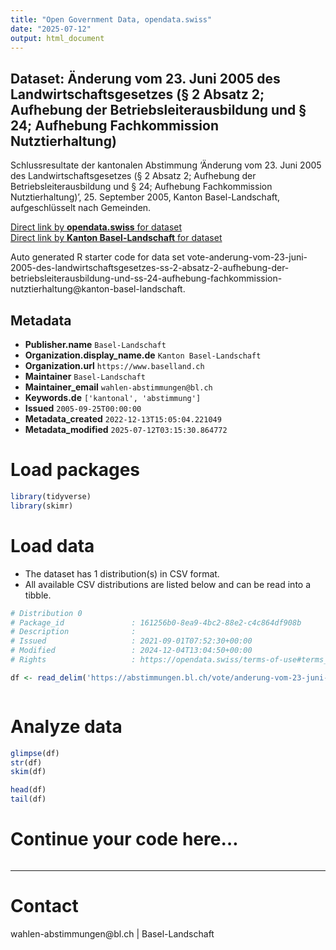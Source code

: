 ```yaml
---
title: "Open Government Data, opendata.swiss"
date: "2025-07-12"
output: html_document
---
```


## Dataset: Änderung vom 23. Juni 2005 des Landwirtschaftsgesetzes (§ 2 Absatz 2; Aufhebung der Betriebsleiterausbildung und § 24; Aufhebung Fachkommission Nutztierhaltung)

Schlussresultate der kantonalen Abstimmung 'Änderung vom 23. Juni 2005 des Landwirtschaftsgesetzes (§ 2 Absatz 2; Aufhebung der Betriebsleiterausbildung und § 24; Aufhebung Fachkommission Nutztierhaltung)', 25. September 2005, Kanton Basel-Landschaft, aufgeschlüsselt nach Gemeinden.

[Direct link by **opendata.swiss** for dataset](https://opendata.swiss/de/dataset/anderung-vom-23-juni-2005-des-landwirtschaftsgesetzes-2-absatz-2-aufhebung-der-betriebsleiterau)<br>
[Direct link by **Kanton Basel-Landschaft** for dataset](https://abstimmungen.bl.ch/vote/anderung-vom-23-juni-2005-des-landwirtschaftsgesetzes-ss-2-absatz-2-aufhebung-der-betriebsleiterausbildung-und-ss-24-aufhebung-fachkommission-nutztierhaltung/data)

Auto generated R starter code for data set vote-anderung-vom-23-juni-2005-des-landwirtschaftsgesetzes-ss-2-absatz-2-aufhebung-der-betriebsleiterausbildung-und-ss-24-aufhebung-fachkommission-nutztierhaltung@kanton-basel-landschaft.

## Metadata

- **Publisher.name** `Basel-Landschaft`
- **Organization.display_name.de** `Kanton Basel-Landschaft`
- **Organization.url** `https://www.baselland.ch`
- **Maintainer** `Basel-Landschaft`
- **Maintainer_email** `wahlen-abstimmungen@bl.ch`
- **Keywords.de** `['kantonal', 'abstimmung']`
- **Issued** `2005-09-25T00:00:00`
- **Metadata_created** `2022-12-13T15:05:04.221049`
- **Metadata_modified** `2025-07-12T03:15:30.864772`


# Load packages

```r

library(tidyverse)
library(skimr)

```

# Load data

-   The dataset has 1 distribution(s) in CSV format.
-   All available CSV distributions are listed below and can be read into a tibble.

```r

# Distribution 0
# Package_id               : 161256b0-8ea9-4bc2-88e2-c4c864df908b
# Description              : 
# Issued                   : 2021-09-01T07:52:30+00:00
# Modified                 : 2024-12-04T13:04:50+00:00
# Rights                   : https://opendata.swiss/terms-of-use#terms_by

df <- read_delim('https://abstimmungen.bl.ch/vote/anderung-vom-23-juni-2005-des-landwirtschaftsgesetzes-ss-2-absatz-2-aufhebung-der-betriebsleiterausbildung-und-ss-24-aufhebung-fachkommission-nutztierhaltung/data-csv')



```

# Analyze data

```r

glimpse(df)
str(df)
skim(df)

head(df)
tail(df)

```

# Continue your code here...

```r

```

------------------------------------------------------------------------

# Contact

wahlen-abstimmungen@bl.ch | Basel-Landschaft
